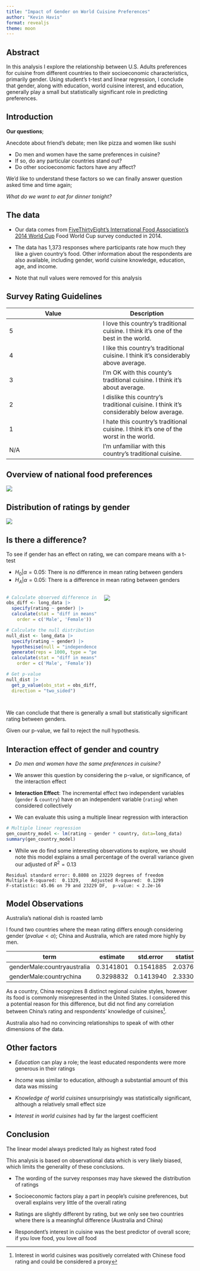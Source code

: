```yaml
---
title: "Impact of Gender on World Cuisine Preferences"
author: "Kevin Havis"
format: revealjs
theme: moon
---
```


## Abstract

In this analysis I explore the relationship between U.S. Adults preferences for cuisine from different countries to their socioeconomic characteristics, primarily gender. Using student's t-test and linear regression, I conclude that gender, along with education, world cuisine interest, and education, generally play a small but statistically significant role in predicting preferences.

## Introduction {.smaller}

**Our questions**;

::: {.notes}
Anecdote about friend's debate; men like pizza and women like sushi
::: 

- Do men and women have the same preferences in cuisine?
- If so, do any particular countries stand out?
- Do other socioeconomic factors have any affect?

We'd like to understand these factors so we can finally answer question asked time and time again;

:::: {.fragment}

::: {.r-fit-text}
*What do we want to eat for dinner tonight?*
:::

::::

## The data

- Our data comes from [FiveThirtyEight's International Food Association's 2014 World Cup](https://fivethirtyeight.com/features/the-fivethirtyeight-international-food-associations-2014-world-cup/) Food World Cup survey conducted in 2014.

- The data has 1,373 responses where participants rate how much they like a given country's food. Other information about the respondents are also available, including gender, world cuisine knowledge, education, age, and income.

- Note that null values were removed for this analysis

## Survey Rating Guidelines {.smaller}

| Value | Description |
|----|----|
| 5 | I love this country's traditional cuisine. I think it's one of the best in the world. |
| 4 | I like this country's traditional cuisine. I think it's considerably above average. |
| 3 | I'm OK with this county's traditional cuisine. I think it's about average. |
| 2 | I dislike this country's traditional cuisine. I think it's considerably below average. |
| 1 | I hate this country's traditional cuisine. I think it's one of the worst in the world. |
| N/A | I'm unfamiliar with this country's traditional cuisine. |


## Overview of national food preferences

![](native_food_presentation_files/imgs/rating_by_gender_country.png){fig-align="center"}



## Distribution of ratings by gender



![](native_food_presentation_files/imgs/rating_gender_distrib.png)


## Is there a difference? {.smaller}

To see if gender has an effect on rating, we can compare means with a t-test

 - $H_0 | \alpha=0.05$: There is *no* difference in mean rating between genders
 - $H_A | \alpha=0.05$: There is a difference in mean rating between genders

::::: {.columns}

:::: {.column width="50%"}

:::{.fragment}




```.r
# Calculate observed difference in means    
obs_diff <- long_data |> 
  specify(rating ~ gender) |> 
  calculate(stat = "diff in means",
    order = c('Male', 'Female'))

# Calculate the null distribution
null_dist <- long_data |> 
  specify(rating ~ gender) |> 
  hypothesise(null = "independence") |> 
  generate(reps = 1000, type = "permute") |> 
  calculate(stat = "diff in means",
    order = c('Male', 'Female'))

# Get p-value
null_dist |> 
  get_p_value(obs_stat = obs_diff,
  direction = "two_sided")
  
```
:::

::::

:::: {.column width="50%"}

::: {.fragment}


![](native_food_presentation_files/imgs/null_dist.png)
:::

::::

:::::

::: {.fragment}
We can conclude that there is generally a small but statistically significant rating between genders. 

Given our p-value, we fail to reject the null hypothesis.

:::

## Interaction effect of gender and country {.smaller}

- *Do men and women have the same preferences in cuisine?*

- We answer this question by considering the p-value, or significance, of the interaction effect

- **Interaction Effect**: The incremental effect two independent variables (`gender` & `country`) have on an independent variable (`rating`) when considered collectively

- We can evaluate this using a multiple linear regression with interaction

```.r
# Multiple linear regression
gen_country_model <- lm(rating ~ gender * country, data=long_data)
summary(gen_country_model)
```

- While we do find some interesting observations to explore, we should note this model explains a small percentage of the overall variance given our adjusted of $R^2 = 0.13$

```
Residual standard error: 0.8808 on 23229 degrees of freedom
Multiple R-squared:  0.1329,	Adjusted R-squared:  0.1299 
F-statistic: 45.06 on 79 and 23229 DF,  p-value: < 2.2e-16
```

## Model Observations {.smaller}

::: {.notes}
Australia's national dish is roasted lamb
:::

I found two countries where the mean rating differs enough considering gender ($pvalue<\alpha$); China and Australia, which are rated more highly by men.


| term                     | estimate   | std.error  | statistic  | p.value    |
|--------------------------|------------|------------|------------|------------|
| genderMale:countryaustralia | 0.3141801 | 0.1541885 | 2.037636   | **0.04159765** |
| genderMale:countrychina     | 0.3298832 | 0.1413940 | 2.333077   | **0.01965260** |


As a country, China recognizes 8 distinct regional cuisine styles, however its food is commonly misrepresented in the United States. I considered this a potential reason for this difference, but did not find any correlation between China's rating and respondents' knowledge of cuisines[^1].

Australia also had no convincing relationships to speak of with other dimensions of the data.

[^1]: Interest in world cuisines was positively correlated with Chinese food rating and could be considered a proxy

## Other factors

- *Education* can play a role; the least educated respondents were more generous in their ratings

- *Income* was similar to education, although a substantial amount of this data was missing

- *Knowledge of world cuisines* unsurprisingly was statistically significant, although a relatively small effect size

- *Interest in world cuisines* had by far the largest coefficient

## Conclusion {.smaller}

::: {.notes}
The linear model always predicted Italy as highest rated food
:::

This analysis is based on observational data which is very likely biased, which limits the generality of these conclusions.

- The wording of the survey responses may have skewed the distribution of ratings

- Socioeconomic factors play a part in people's cuisine preferences, but overall explains very little of the overall rating

- Ratings are slightly different by rating, but we only see two countries where there is a meaningful difference (Australia and China)

- Respondent's interest in cuisine was the best predictor of overall score; if you love food, you love *all* food




